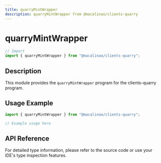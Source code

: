 ```yaml
---
title: quarryMintWrapper
description: quarryMintWrapper from @macalinao/clients-quarry
---
```


# quarryMintWrapper

```typescript
// Import
import { quarryMintWrapper } from "@macalinao/clients-quarry";
```

## Description

This module provides the `quarryMintWrapper` program for the clients-quarry program.

## Usage Example

```typescript
import { quarryMintWrapper } from "@macalinao/clients-quarry";

// Example usage here
```

## API Reference

For detailed type information, please refer to the source code or use your IDE's type inspection features.
